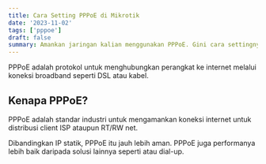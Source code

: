 ```yaml
---
title: Cara Setting PPPoE di Mikrotik
date: '2023-11-02'
tags: ['pppoe']
draft: false
summary: Amankan jaringan kalian menggunakan PPPoE. Gini cara settingnya
---
```


PPPoE adalah protokol untuk menghubungkan perangkat ke internet melalui koneksi broadband seperti DSL atau kabel.

## Kenapa PPPoE?

PPPoE adalah standar industri untuk mengamankan koneksi internet untuk distribusi client ISP ataupun RT/RW net.

Dibandingkan IP statik, PPPoE itu jauh lebih aman. PPPoE juga performanya lebih baik daripada solusi lainnya seperti  atau dial-up.
